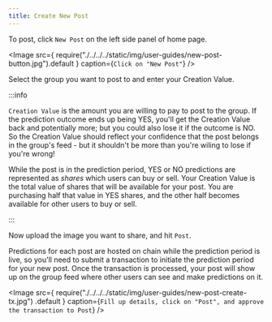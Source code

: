 ```yaml
---
title: Create New Post
---
```



To post, click `New Post` on the left side panel of home page.

<Image
	src={
		require("./../../../static/img/user-guides/new-post-button.jpg").default
	}
	caption={`Click on "New Post"`}
/>

Select the group you want to post to and enter your Creation Value. <br/>

:::info

`Creation Value` is the amount you are willing to pay to post to the group. If the prediction outcome ends up being YES, you'll get the Creation Value back and potentially more; but you could also lose it if the outcome is NO. So the Creation Value should reflect your confidence that the post belongs in the group's feed - but it shouldn't be more than you're wiling to lose if you're wrong! <br/>

While the post is in the prediction period, YES or NO predictions are represented as *shares* which users can buy or sell. Your Creation Value is the total value of shares that will be available for your post. You are purchasing half that value in YES shares, and the other half becomes available for other users to buy or sell. 

:::

Now upload the image you want to share, and hit `Post`. 

Predictions for each post are hosted on chain while the prediction period is live, so you'll need to submit a transaction to initiate the prediction period for your new post. Once the transaction is processed, your post will show up on the group feed where other users can see and make predictions on it.

<Image
	src={
		require("./../../../static/img/user-guides/new-post-create-tx.jpg")
			.default
	}
	caption={`Fill up details, click on "Post", and approve the transaction to Post`}
/>
